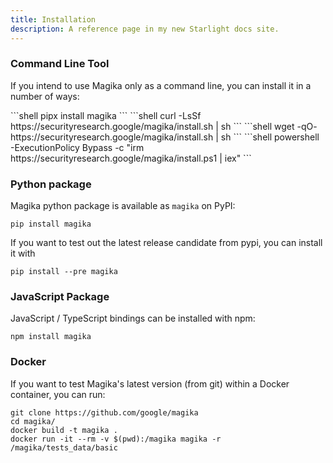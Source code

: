 ```yaml
---
title: Installation
description: A reference page in my new Starlight docs site.
---
```



### Command Line Tool

If you intend to use Magika only as a command line, you can install it in a number of ways:

<Tabs>
  <TabItem label="pipx">
  ```shell
  pipx install magika
  ```
  </TabItem>
  <TabItem label="curl">
  ```shell
  curl -LsSf https://securityresearch.google/magika/install.sh | sh
  ```
  </TabItem>
  <TabItem label="wget">
  ```shell
  wget -qO- https://securityresearch.google/magika/install.sh | sh
  ```
  </TabItem>
  <TabItem label="powershell">
  ```shell
  powershell -ExecutionPolicy Bypass -c "irm https://securityresearch.google/magika/install.ps1 | iex"
  ```
  </TabItem>
</Tabs>


### Python package

Magika python package is available as `magika` on PyPI:

```shell
pip install magika
```

If you want to test out the latest release candidate from pypi, you can install it with

```shell
pip install --pre magika
```

### JavaScript Package

JavaScript / TypeScript bindings can be installed with npm:

```shell
npm install magika
```

### Docker

If you want to test Magika's latest version (from git) within a Docker container, you can run:

```shell
git clone https://github.com/google/magika
cd magika/
docker build -t magika .
docker run -it --rm -v $(pwd):/magika magika -r /magika/tests_data/basic
```
